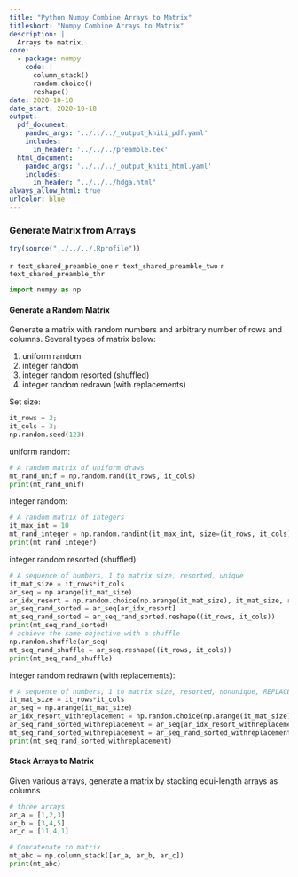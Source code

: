```yaml
---
title: "Python Numpy Combine Arrays to Matrix"
titleshort: "Numpy Combine Arrays to Matrix"
description: |
  Arrays to matrix.
core:
  - package: numpy
    code: |
      column_stack()
      random.choice()
      reshape()
date: 2020-10-18
date_start: 2020-10-18
output:
  pdf_document:
    pandoc_args: '../../../_output_kniti_pdf.yaml'
    includes:
      in_header: '../../../preamble.tex'
  html_document:
    pandoc_args: '../../../_output_kniti_html.yaml'
    includes:
      in_header: "../../../hdga.html"
always_allow_html: true
urlcolor: blue
---
```


### Generate Matrix from Arrays

```r
try(source("../../../.Rprofile"))
```

`r text_shared_preamble_one`
`r text_shared_preamble_two`
`r text_shared_preamble_thr`

```python
import numpy as np
```

#### Generate a Random Matrix

Generate a matrix with random numbers and arbitrary number of rows and columns. Several types of matrix below:

1. uniform random
2. integer random
3. integer random resorted (shuffled)
4. integer random redrawn (with replacements)

Set size:

```python
it_rows = 2;
it_cols = 3;
np.random.seed(123)
```

uniform random:

```python
# A random matrix of uniform draws
mt_rand_unif = np.random.rand(it_rows, it_cols)
print(mt_rand_unif)
```

integer random:

```python
# A random matrix of integers
it_max_int = 10
mt_rand_integer = np.random.randint(it_max_int, size=(it_rows, it_cols))
print(mt_rand_integer)
```

integer random resorted (shuffled):

```python
# A sequence of numbers, 1 to matrix size, resorted, unique
it_mat_size = it_rows*it_cols
ar_seq = np.arange(it_mat_size)
ar_idx_resort = np.random.choice(np.arange(it_mat_size), it_mat_size, replace = False)
ar_seq_rand_sorted = ar_seq[ar_idx_resort]
mt_seq_rand_sorted = ar_seq_rand_sorted.reshape((it_rows, it_cols))
print(mt_seq_rand_sorted)
# achieve the same objective with a shuffle
np.random.shuffle(ar_seq)
mt_seq_rand_shuffle = ar_seq.reshape((it_rows, it_cols))
print(mt_seq_rand_shuffle)
```

integer random redrawn (with replacements):

```python
# A sequence of numbers, 1 to matrix size, resorted, nonunique, REPLACE = TRUE
it_mat_size = it_rows*it_cols
ar_seq = np.arange(it_mat_size)
ar_idx_resort_withreplacement = np.random.choice(np.arange(it_mat_size), it_mat_size, replace = True)
ar_seq_rand_sorted_withreplacement = ar_seq[ar_idx_resort_withreplacement]
mt_seq_rand_sorted_withreplacement = ar_seq_rand_sorted_withreplacement.reshape((it_rows, it_cols))
print(mt_seq_rand_sorted_withreplacement)
```

#### Stack Arrays to Matrix

Given various arrays, generate a matrix by stacking equi-length arrays as columns

```python
# three arrays
ar_a = [1,2,3]
ar_b = [3,4,5]
ar_c = [11,4,1]

# Concatenate to matrix
mt_abc = np.column_stack([ar_a, ar_b, ar_c])
print(mt_abc)
```
